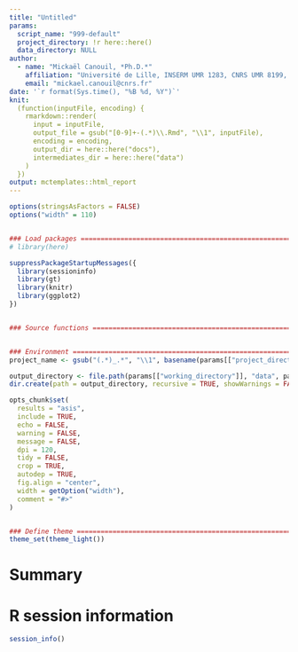 ```yaml
---
title: "Untitled"
params:
  script_name: "999-default"
  project_directory: !r here::here()
  data_directory: NULL
author:
  - name: "Mickaël Canouil, *Ph.D.*"
    affiliation: "Université de Lille, INSERM UMR 1283, CNRS UMR 8199, Institut Pasteur de Lille, EGID, F-59000, Lille, France."
    email: "mickael.canouil@cnrs.fr"
date: '`r format(Sys.time(), "%B %d, %Y")`'
knit: 
  (function(inputFile, encoding) {
    rmarkdown::render(
      input = inputFile,
      output_file = gsub("[0-9]+-(.*)\\.Rmd", "\\1", inputFile),
      encoding = encoding, 
      output_dir = here::here("docs"),
      intermediates_dir = here::here("data")
    )
  })
output: mctemplates::html_report
---
```


```r
options(stringsAsFactors = FALSE)
options("width" = 110)


### Load packages ==================================================================================
# library(here)

suppressPackageStartupMessages({
  library(sessioninfo)
  library(gt)
  library(knitr)
  library(ggplot2)
})


### Source functions ===============================================================================


### Environment ====================================================================================
project_name <- gsub("(.*)_.*", "\\1", basename(params[["project_directory"]]))

output_directory <- file.path(params[["working_directory"]], "data", params[["script_name"]])
dir.create(path = output_directory, recursive = TRUE, showWarnings = FALSE, mode = "0775")

opts_chunk$set(
  results = "asis",
  include = TRUE,
  echo = FALSE,
  warning = FALSE,
  message = FALSE,
  dpi = 120,
  tidy = FALSE,
  crop = TRUE,
  autodep = TRUE,
  fig.align = "center",
  width = getOption("width"),
  comment = "#>"
)


### Define theme ===================================================================================
theme_set(theme_light())
```

# Summary


# R session information

```r
session_info()
```
